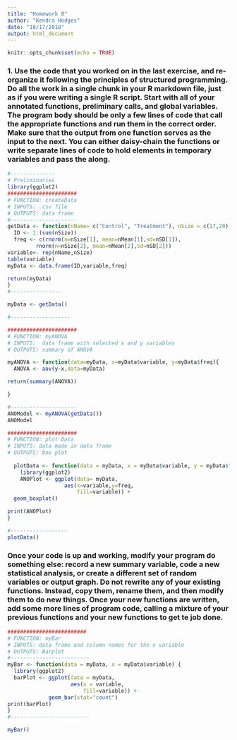 ```yaml
---
title: "Homework 8"
author: "Kendra Hodges"
date: "10/17/2018"
output: html_document
---
```


```r
knitr::opts_chunk$set(echo = TRUE)
```
### 1. Use the code that you worked on in the last exercise, and re-organize it following the principles of structured programming. Do all the work in a single chunk in your R markdown file, just as if you were writing a single R script. Start with all of your annotated functions, preliminary calls, and global variables. The program body should be only a few lines of code that call the appropriate functions and run them in the correct order. Make sure that the output from one function serves as the input to the next. You can either daisy-chain the functions or write separate lines of code to hold elements in temporary variables and pass the along.
```r
#--------------
# Preliminaries
library(ggplot2)
######################
# FUNCTION: createData
# INPUTS: .csv file
# OUTPUTS: data frame
#---------------------
getData <- function(nName= c("Control", "Treatment"), nSize = c(17,20), nMean = c(30.3,20.3), nSD = c(3,3)) {
  ID <- 1:(sum(nSize))
  freq <- c(rnorm(n=nSize[1], mean=nMean[1],sd=nSD[1]), 
         rnorm(n=nSize[2], mean=nMean[2],sd=nSD[2]))
variable<- rep(nName,nSize)
table(variable)
myData <- data.frame(ID,variable,freq)

return(myData)
}
#----------------

myData <- getData()

#-------------------

######################
# FUNCTION: myANOVA
# INPUTS:  data frame with selected x and y variables
# OUTPUTS: summary of ANOVA

myANOVA <- function(data=myData, x=myData$variable, y=myData$freq){
  ANOVA <- aov(y~x,data=myData)

return(summary(ANOVA))

}

#---------------------
ANOModel <- myANOVA(getData()) 
ANOModel

######################
# FUNCTION: plot Data
# INPUTS: data made in data frame
# OUTPUTS: box plot
  
  plotData <- function(data = myData, x = myData$variable, y = myData$freq){
    library(ggplot2)
    ANOPlot <- ggplot(data= myData,
                  aes(x=variable,y=freq,
                      fill=variable)) +
  geom_boxplot()

print(ANOPlot)
}

#------------------
plotData()

```

### Once your code is up and working, modify your program do something else: record a new summary variable, code a new statistical analysis, or create a different set of random variables or output graph. Do not rewrite any of your existing functions. Instead, copy them, rename them, and then modify them to do new things. Once your new functions are written, add some more lines of program code, calling a mixture of your previous functions and your new functions to get te job done.

```r
#########################
# FUNCTION: myBar
# INPUTS: data frame and column names for the x variable 
# OUTPUTS: Barplot
#-------------------------
myBar <- function(data = myData, x = myData$variable) {
  library(ggplot2)
  barPlot <- ggplot(data = myData,
                    aes(x = variable,
                        fill=variable)) +
             geom_bar(stat="count") 
print(barPlot)
}
#-------------------------

myBar()

```


